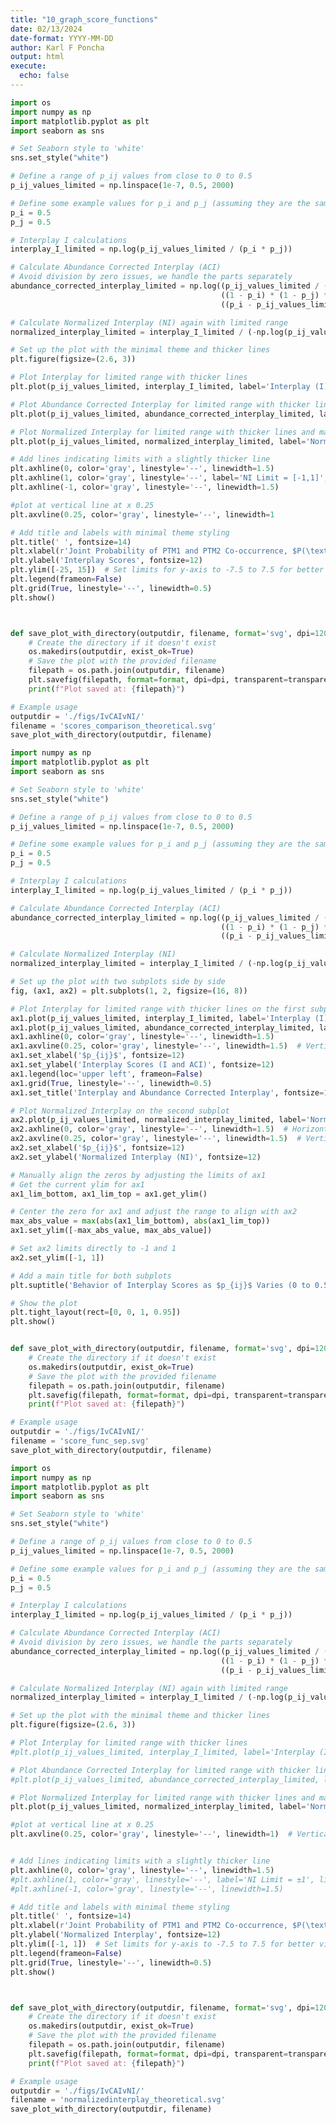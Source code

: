 ```yaml
---
title: "10_graph_score_functions"
date: 02/13/2024
date-format: YYYY-MM-DD
author: Karl F Poncha
output: html
execute:
  echo: false
---
```


```python
import os
import numpy as np
import matplotlib.pyplot as plt
import seaborn as sns

# Set Seaborn style to 'white'
sns.set_style("white")

# Define a range of p_ij values from close to 0 to 0.5
p_ij_values_limited = np.linspace(1e-7, 0.5, 2000)

# Define some example values for p_i and p_j (assuming they are the same for simplicity in this case)
p_i = 0.5
p_j = 0.5

# Interplay I calculations
interplay_I_limited = np.log(p_ij_values_limited / (p_i * p_j))

# Calculate Abundance Corrected Interplay (ACI)
# Avoid division by zero issues, we handle the parts separately
abundance_corrected_interplay_limited = np.log((p_ij_values_limited / (p_i * p_j)) * 
                                               ((1 - p_i) * (1 - p_j) * p_ij_values_limited) / 
                                               ((p_i - p_ij_values_limited) * (p_j - p_ij_values_limited)))

# Calculate Normalized Interplay (NI) again with limited range
normalized_interplay_limited = interplay_I_limited / (-np.log(p_ij_values_limited))

# Set up the plot with the minimal theme and thicker lines
plt.figure(figsize=(2.6, 3))

# Plot Interplay for limited range with thicker lines
plt.plot(p_ij_values_limited, interplay_I_limited, label='Interplay (I)', color='black', linewidth=1.5)

# Plot Abundance Corrected Interplay for limited range with thicker lines
plt.plot(p_ij_values_limited, abundance_corrected_interplay_limited, label='Abundance Corrected Interplay (ACI)', color='red', linewidth=1.5)

# Plot Normalized Interplay for limited range with thicker lines and make it stand out
plt.plot(p_ij_values_limited, normalized_interplay_limited, label='Normalized Interplay (NI)', color='blue', linewidth=2, linestyle='-', alpha=0.8)

# Add lines indicating limits with a slightly thicker line
plt.axhline(0, color='gray', linestyle='--', linewidth=1.5)
plt.axhline(1, color='gray', linestyle='--', label='NI Limit = [-1,1]', linewidth=1.5)
plt.axhline(-1, color='gray', linestyle='--', linewidth=1.5)

#plot at vertical line at x 0.25
plt.axvline(0.25, color='gray', linestyle='--', linewidth=1

# Add title and labels with minimal theme styling
plt.title(' ', fontsize=14)
plt.xlabel(r'Joint Probability of PTM1 and PTM2 Co-occurrence, $P(\text{PTM1,PTM2})$', fontsize=12)
plt.ylabel('Interplay Scores', fontsize=12)
plt.ylim([-25, 15])  # Set limits for y-axis to -7.5 to 7.5 for better visualization
plt.legend(frameon=False)
plt.grid(True, linestyle='--', linewidth=0.5)
plt.show()



def save_plot_with_directory(outputdir, filename, format='svg', dpi=1200, transparent=True):
    # Create the directory if it doesn't exist
    os.makedirs(outputdir, exist_ok=True)
    # Save the plot with the provided filename
    filepath = os.path.join(outputdir, filename)
    plt.savefig(filepath, format=format, dpi=dpi, transparent=transparent)
    print(f"Plot saved at: {filepath}")

# Example usage
outputdir = './figs/IvCAIvNI/'
filename = 'scores_comparison_theoretical.svg'
save_plot_with_directory(outputdir, filename)

```

```python
import numpy as np
import matplotlib.pyplot as plt
import seaborn as sns

# Set Seaborn style to 'white'
sns.set_style("white")

# Define a range of p_ij values from close to 0 to 0.5
p_ij_values_limited = np.linspace(1e-7, 0.5, 2000)

# Define some example values for p_i and p_j (assuming they are the same for simplicity in this case)
p_i = 0.5
p_j = 0.5

# Interplay I calculations
interplay_I_limited = np.log(p_ij_values_limited / (p_i * p_j))

# Calculate Abundance Corrected Interplay (ACI)
abundance_corrected_interplay_limited = np.log((p_ij_values_limited / (p_i * p_j)) * 
                                               ((1 - p_i) * (1 - p_j) * p_ij_values_limited) / 
                                               ((p_i - p_ij_values_limited) * (p_j - p_ij_values_limited)))

# Calculate Normalized Interplay (NI)
normalized_interplay_limited = interplay_I_limited / (-np.log(p_ij_values_limited))

# Set up the plot with two subplots side by side
fig, (ax1, ax2) = plt.subplots(1, 2, figsize=(16, 8))

# Plot Interplay for limited range with thicker lines on the first subplot
ax1.plot(p_ij_values_limited, interplay_I_limited, label='Interplay (I)', color='black', linewidth=2)
ax1.plot(p_ij_values_limited, abundance_corrected_interplay_limited, label='Abundance Corrected Interplay (ACI)', color='red', linewidth=2)
ax1.axhline(0, color='gray', linestyle='--', linewidth=1.5)
ax1.axvline(0.25, color='gray', linestyle='--', linewidth=1.5)  # Vertical line at x = 0.25
ax1.set_xlabel('$p_{ij}$', fontsize=12)
ax1.set_ylabel('Interplay Scores (I and ACI)', fontsize=12)
ax1.legend(loc='upper left', frameon=False)
ax1.grid(True, linestyle='--', linewidth=0.5)
ax1.set_title('Interplay and Abundance Corrected Interplay', fontsize=14)

# Plot Normalized Interplay on the second subplot
ax2.plot(p_ij_values_limited, normalized_interplay_limited, label='Normalized Interplay (NI)', color='blue', linewidth=3, linestyle='-', alpha=0.8)
ax2.axhline(0, color='gray', linestyle='--', linewidth=1.5)  # Horizontal line at zero
ax2.axvline(0.25, color='gray', linestyle='--', linewidth=1.5)  # Vertical line at x = 0.25
ax2.set_xlabel('$p_{ij}$', fontsize=12)
ax2.set_ylabel('Normalized Interplay (NI)', fontsize=12)

# Manually align the zeros by adjusting the limits of ax1
# Get the current ylim for ax1
ax1_lim_bottom, ax1_lim_top = ax1.get_ylim()

# Center the zero for ax1 and adjust the range to align with ax2
max_abs_value = max(abs(ax1_lim_bottom), abs(ax1_lim_top))
ax1.set_ylim([-max_abs_value, max_abs_value])

# Set ax2 limits directly to -1 and 1
ax2.set_ylim([-1, 1])

# Add a main title for both subplots
plt.suptitle('Behavior of Interplay Scores as $p_{ij}$ Varies (0 to 0.5)', fontsize=16)

# Show the plot
plt.tight_layout(rect=[0, 0, 1, 0.95])
plt.show()


def save_plot_with_directory(outputdir, filename, format='svg', dpi=1200, transparent=True):
    # Create the directory if it doesn't exist
    os.makedirs(outputdir, exist_ok=True)
    # Save the plot with the provided filename
    filepath = os.path.join(outputdir, filename)
    plt.savefig(filepath, format=format, dpi=dpi, transparent=transparent)
    print(f"Plot saved at: {filepath}")

# Example usage
outputdir = './figs/IvCAIvNI/'
filename = 'score_func_sep.svg'
save_plot_with_directory(outputdir, filename)

```

```python
import os
import numpy as np
import matplotlib.pyplot as plt
import seaborn as sns

# Set Seaborn style to 'white'
sns.set_style("white")

# Define a range of p_ij values from close to 0 to 0.5
p_ij_values_limited = np.linspace(1e-7, 0.5, 2000)

# Define some example values for p_i and p_j (assuming they are the same for simplicity in this case)
p_i = 0.5
p_j = 0.5

# Interplay I calculations
interplay_I_limited = np.log(p_ij_values_limited / (p_i * p_j))

# Calculate Abundance Corrected Interplay (ACI)
# Avoid division by zero issues, we handle the parts separately
abundance_corrected_interplay_limited = np.log((p_ij_values_limited / (p_i * p_j)) * 
                                               ((1 - p_i) * (1 - p_j) * p_ij_values_limited) / 
                                               ((p_i - p_ij_values_limited) * (p_j - p_ij_values_limited)))

# Calculate Normalized Interplay (NI) again with limited range
normalized_interplay_limited = interplay_I_limited / (-np.log(p_ij_values_limited))

# Set up the plot with the minimal theme and thicker lines
plt.figure(figsize=(2.6, 3))

# Plot Interplay for limited range with thicker lines
#plt.plot(p_ij_values_limited, interplay_I_limited, label='Interplay (I)', color='black', linewidth=1.5)

# Plot Abundance Corrected Interplay for limited range with thicker lines
#plt.plot(p_ij_values_limited, abundance_corrected_interplay_limited, label='Abundance Corrected Interplay (ACI)', color='red', linewidth=1.5)

# Plot Normalized Interplay for limited range with thicker lines and make it stand out
plt.plot(p_ij_values_limited, normalized_interplay_limited, label='Normalized Interplay (NI)', color='blue', linewidth=2, linestyle='-', alpha=0.8)

#plot at vertical line at x 0.25
plt.axvline(0.25, color='gray', linestyle='--', linewidth=1)  # Vertical line at x = 0.25


# Add lines indicating limits with a slightly thicker line
plt.axhline(0, color='gray', linestyle='--', linewidth=1.5)
#plt.axhline(1, color='gray', linestyle='--', label='NI Limit = ±1', linewidth=1.5)
#plt.axhline(-1, color='gray', linestyle='--', linewidth=1.5)

# Add title and labels with minimal theme styling
plt.title(' ', fontsize=14)
plt.xlabel(r'Joint Probability of PTM1 and PTM2 Co-occurrence, $P(\text{PTM1,PTM2})$', fontsize=12)
plt.ylabel('Normalized Interplay', fontsize=12)
plt.ylim([-1, 1])  # Set limits for y-axis to -7.5 to 7.5 for better visualization
plt.legend(frameon=False)
plt.grid(True, linestyle='--', linewidth=0.5)
plt.show()



def save_plot_with_directory(outputdir, filename, format='svg', dpi=1200, transparent=True):
    # Create the directory if it doesn't exist
    os.makedirs(outputdir, exist_ok=True)
    # Save the plot with the provided filename
    filepath = os.path.join(outputdir, filename)
    plt.savefig(filepath, format=format, dpi=dpi, transparent=transparent)
    print(f"Plot saved at: {filepath}")

# Example usage
outputdir = './figs/IvCAIvNI/'
filename = 'normalizedinterplay_theoretical.svg'
save_plot_with_directory(outputdir, filename)

```